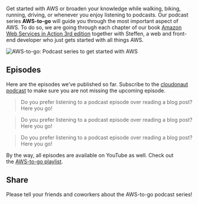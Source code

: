 Get started with AWS or broaden your knowledge while walking, biking, running, driving, or whenever you enjoy listening to podcasts. Our podcast series **AWS-to-go** will guide you through the most important aspect of AWS. To do so, we are going through each chapter of our book [Amazon Web Services in Action 3rd edition](https://www.manning.com/books/amazon-web-services-in-action-third-edition?utm_source=mwittig\&utm_medium=affiliate\&utm_campaign=book_wittig2_amazon_3_25_22\&a_aid=mwittig\&a_bid=7e8f8a13) together with Steffen, a web and front-end developer who just gets started with all things AWS.

![AWS-to-go: Podcast series to get started with AWS](https://cloudonaut.io/images/2022/09/aws-to-go-header.jpg "AWS-to-go: Podcast series to get started with AWS")

## Episodes

Here are the episodes we’ve published so far. Subscribe to the [cloudonaut podcast](https://podcast.cloudonaut.io/) to make sure you are not missing the upcoming episode.

> Do you prefer listening to a podcast episode over reading a blog post? Here you go!

> Do you prefer listening to a podcast episode over reading a blog post? Here you go!

> Do you prefer listening to a podcast episode over reading a blog post? Here you go!

By the way, all episodes are available on YouTube as well. Check out the [AWS-to-go playlist](https://youtube.com/playlist?list=PLmr0YjdHUwbHX5wXsiksko4vmJyRoQsrI).

## Share

Please tell your friends and coworkers about the AWS-to-go podcast series!
